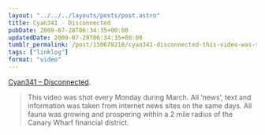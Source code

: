```yaml
---
layout: "../../../layouts/posts/post.astro"
title: Cyan341 - Disconnected
pubDate: 2009-07-28T06:34:35+00:00
updatedDate: 2009-07-28T06:34:35+00:00
tumblr_permalink: /post/150678218/cyan341-disconnected-this-video-was-shot
tags: ["linklog"]
format: "video"
---
```



<Vimeo id="https://vimeo.com/5695337" />

[Cyan341 &#8211; Disconnected][1].

> This video was shot every Monday during March. All &lsquo;news&rsquo;, text and information was taken from internet news sites on the same days. All fauna was growing and prospering within a 2 mile radius of the Canary Wharf financial district.

[1]: https://vimeo.com/5695337
